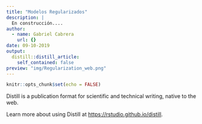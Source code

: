 ```yaml
---
title: "Modelos Regularizados"
description: |
  En construcción....
author:
  - name: Gabriel Cabrera
    url: {}
date: 09-10-2019
output:
  distill::distill_article:
    self_contained: false
preview: "img/Regularization_web.png"
---
```


```r
knitr::opts_chunk$set(echo = FALSE)
```

Distill is a publication format for scientific and technical writing, native to the web.

Learn more about using Distill at <https://rstudio.github.io/distill>.

